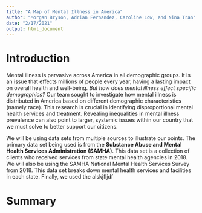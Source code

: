 ```yaml
---
title: "A Map of Mental Illness in America"
author: "Morgan Bryson, Adrian Fernandez, Caroline Low, and Nina Tran"
date: "2/17/2021"
output: html_document
---
```


# Introduction

Mental illness is pervasive across America in all demographic groups. It is an issue that effects millions of people every year, having a lasting impact on overall health and well-being. _But how does mental illness effect specific demographics?_ Our team sought to investigate how mental illness is distributed in America based on different demographic characteristics (namely race). This research is crucial in identifying disproportional mental health services and treatment. Revealing inequalities in mental illness prevalence can also point to larger, systemic issues within our country that we must solve to better support our citizens.

We will be using data sets from multiple sources to illustrate our points. The primary data set being used is from the **Substance Abuse and Mental Health Services Administration (SAMHA)**. This data set is a collection of clients who received services from state mental health agencies in 2018. We will also be using the SAMHA National Mental Health Services Survey from 2018. This data set breaks down mental health services and facilities in each state. Finally, we used the alskjfljdf

# Summary








